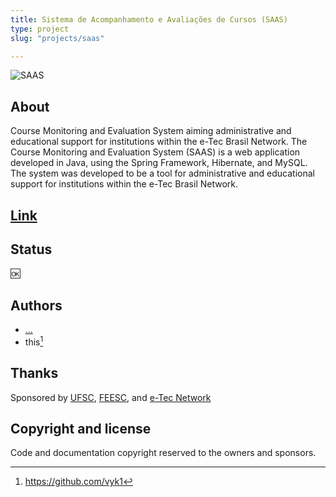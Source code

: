 ```yaml
---
title: Sistema de Acompanhamento e Avaliações de Cursos (SAAS)
type: project
slug: "projects/saas"

---
```


![SAAS](./saas.png)

## About 

Course Monitoring and Evaluation System aiming administrative and educational support for institutions within the e-Tec Brasil Network. The Course Monitoring and Evaluation System (SAAS) is a web application developed in Java, using the Spring Framework, Hibernate, and MySQL. The system was developed to be a tool for administrative and educational support for institutions within the e-Tec Brasil Network.

## [Link](https://portal.saas.ufsc.br)

## Status

:ok:

## Authors

- [...](https://portal.saas.ufsc.br/equipe/)
- this[^1]

## Thanks

Sponsored by [UFSC](https://ufsc.br), [FEESC](https://feesc.org.br), and [e-Tec Network](https://portal.mec.gov.br/redes-e-tec-brasil)

## Copyright and license

Code and documentation copyright reserved to the owners and sponsors.

[^1]: https://github.com/vyk1
